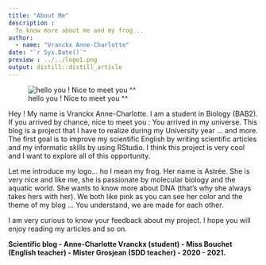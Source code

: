```yaml
---
title: "About Me"
description :
  To know more about me and my frog...
author:
  - name: "Vranckx Anne-Charlotte" 
date: "`r Sys.Date()`"
preview : ../../logo1.png
output: distill::distill_article
---
```


![hello you ! Nice to meet you ^^](../../logo1.png)

Hey ! My name is Vranckx Anne-Charlotte. I am a student in Biology (BAB2). If you arrived by chance, nice to meet you : You arrived in my universe. 
This blog is a project that I have to realize during my University year ... and more. The first goal is to improve my scientific English by writing scientific articles and my informatic skills by using RStudio. I think this project is very cool and I want to explore all of this opportunity. 

Let me introduce my logo... ho I mean my frog. Her name is Astrée. She is very nice and like me, she is passionate by molecular biology and the aquatic world. She wants to know more about DNA (that's why she always takes hers with her). We both like pink as you can see her color and the theme of my blog ... You understand, we are made for each other.

I am very curious to know your feedback about my project. I hope you will enjoy reading my articles and so on. 




**Scientific blog - Anne-Charlotte Vranckx (student) - Miss Bouchet (English teacher) - Mister Grosjean (SDD teacher) - 2020 - 2021.**


